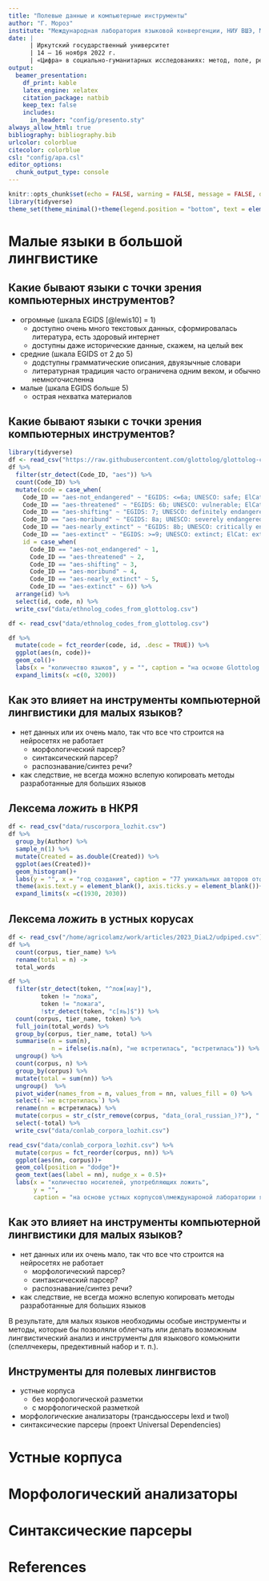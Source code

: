 ```yaml
---
title: "Полевые данные и компьютерные инструменты"
author: "Г. Мороз"
institute: "Международная лаборатория языковой конвергенции, НИУ ВШЭ, Москва"
date: |
      | Иркутский государственный университет
      | 14 – 16 ноября 2022 г.
      | «Цифра» в социально-гуманитарных исследованиях: метод, поле, реальность?
output: 
  beamer_presentation:
    df_print: kable
    latex_engine: xelatex
    citation_package: natbib
    keep_tex: false
    includes:
      in_header: "config/presento.sty"
always_allow_html: true
bibliography: bibliography.bib
urlcolor: colorblue
citecolor: colorblue
csl: "config/apa.csl"
editor_options: 
  chunk_output_type: console
---
```


```r
knitr::opts_chunk$set(echo = FALSE, warning = FALSE, message = FALSE, dev='cairo_pdf')
library(tidyverse)
theme_set(theme_minimal()+theme(legend.position = "bottom", text = element_text(size = 18)))
```

# Малые языки в большой лингвистике

## Какие бывают языки с точки зрения компьютерных инструментов?

- огромные (шкала EGIDS [@lewis10] = 1)
    - доступно очень много текстовых данных, сформировалась литература, есть здоровый интернет
    - доступны даже исторические данные, скажем, на целый век
- средние (шкала EGIDS от 2 до 5)
    - додступны грамматические описания, двуязычные словари
    - литературная традиция часто ограничена одним веком, и обычно немногочисленна
- малые (шкала EGIDS больше 5)
    - острая нехватка материалов
    
## Какие бывают языки с точки зрения компьютерных инструментов?

```r
library(tidyverse)
df <- read_csv("https://raw.githubusercontent.com/glottolog/glottolog-cldf/v4.6.1/cldf/values.csv")
df %>%
  filter(str_detect(Code_ID, "aes")) %>% 
  count(Code_ID) %>% 
  mutate(code = case_when(
    Code_ID == "aes-not_endangered" ~ "EGIDS: <=6a; UNESCO: safe; ElCat: safe",
    Code_ID == "aes-threatened" ~ "EGIDS: 6b; UNESCO: vulnerable; ElCat: vulnerable",
    Code_ID == "aes-shifting" ~ "EGIDS: 7; UNESCO: definitely endangered; ElCat: definitely endangered",
    Code_ID == "aes-moribund" ~ "EGIDS: 8a; UNESCO: severely endangered; ElCat: severely endangered",
    Code_ID == "aes-nearly_extinct" ~ "EGIDS: 8b; UNESCO: critically endangered; ElCat: critically endangered",
    Code_ID == "aes-extinct" ~ "EGIDS: >=9; UNESCO: extinct; ElCat: extinct"),
    id = case_when(
      Code_ID == "aes-not_endangered" ~ 1,
      Code_ID == "aes-threatened" ~ 2,
      Code_ID == "aes-shifting" ~ 3,
      Code_ID == "aes-moribund" ~ 4,
      Code_ID == "aes-nearly_extinct" ~ 5,
      Code_ID == "aes-extinct" ~ 6)) %>% 
  arrange(id) %>% 
  select(id, code, n) %>% 
  write_csv("data/ethnolog_codes_from_glottolog.csv")
```

```r
df <- read_csv("data/ethnolog_codes_from_glottolog.csv")

df %>% 
  mutate(code = fct_reorder(code, id, .desc = TRUE)) %>% 
  ggplot(aes(n, code))+
  geom_col()+
  labs(x = "количество языков", y = "", caption = "на основе Glottolog v. 4.6.1")+
  expand_limits(x =c(0, 3200)) 
```

## Как это влияет на инструменты компьютерной лингвистики для малых языков?

- нет данных или их очень мало, так что все что строится на нейросетях не работает
  - морфологический парсер?
  - синтаксический парсер?
  - распознавание/синтез речи? \pause
- как следствие, не всегда можно вслепую копировать методы разработанные для больших языков

## Лексема *ложить* в НКРЯ 

```r
df <- read_csv("data/ruscorpora_lozhit.csv") 
df %>% 
  group_by(Author) %>% 
  sample_n(1) %>% 
  mutate(Created = as.double(Created)) %>% 
  ggplot(aes(Created))+
  geom_histogram()+
  labs(y = "", x = "год создания", caption = "77 уникальных авторов отфильтрованных из 141 примера")+
  theme(axis.text.y = element_blank(), axis.ticks.y = element_blank())+
  expand_limits(x =c(1930, 2030)) 
```

## Лексема *ложить* в устных корусах

```r
df <- read_csv("/home/agricolamz/work/articles/2023_DiaL2/udpiped.csv")
df %>% 
  count(corpus, tier_name) %>% 
  rename(total = n) ->
  total_words

df %>% 
  filter(str_detect(token, "^лож[иау]"),
         token != "ложа",
         token != "ложага",
         !str_detect(token, "с[яь]$")) %>% 
  count(corpus, tier_name, token) %>% 
  full_join(total_words) %>% 
  group_by(corpus, tier_name, total) %>% 
  summarise(n = sum(n),
            n = ifelse(is.na(n), "не встретилась", "встретилась")) %>% 
  ungroup() %>% 
  count(corpus, n) %>% 
  group_by(corpus) %>% 
  mutate(total = sum(nn)) %>% 
  ungroup()  %>% 
  pivot_wider(names_from = n, values_from = nn, values_fill = 0) %>% 
  select(-`не встретилась`) %>% 
  rename(nn = встретилась) %>% 
  mutate(corpus = str_c(str_remove(corpus, "data_(oral_russian_)?"), " (", total, " носит.)")) %>%
  select(-total) %>% 
  write_csv("data/conlab_corpora_lozhit.csv")
```

```r
read_csv("data/conlab_corpora_lozhit.csv") %>% 
  mutate(corpus = fct_reorder(corpus, nn)) %>% 
  ggplot(aes(nn, corpus))+
  geom_col(position = "dodge")+
  geom_text(aes(label = nn), nudge_x = 0.5)+
  labs(x = "количество носителей, употребляющих ложить", 
       y = "", 
       caption = "на основе устных корпусов\nмеждунароной лаборатории языковой конвергенции")
```

## Как это влияет на инструменты компьютерной лингвистики для малых языков?

- нет данных или их очень мало, так что все что строится на нейросетях не работает
  - морфологический парсер?
  - синтаксический парсер?
  - распознавание/синтез речи?
- как следствие, не всегда можно вслепую копировать методы разработанные для больших языков

В результате, для малых языков необходимы особые инструменты и методы, которые бы позволяли облегчать или делать возможным лингвистический анализ и инструменты для языкового комьюнити (спеллчекеры, предективный набор и т. п.).

## Инструменты для полевых лингвистов

- устные корпуса
    - без морфологической разметки
    - с морфологической разметкой
- морфологические анализаторы (трансдьюссеры lexd и twol)
- синтаксические парсеры (проект Universal Dependencies)

# Устные корпуса

# Морфологический анализаторы

# Синтаксические парсеры

# References {.allowframebreaks}
